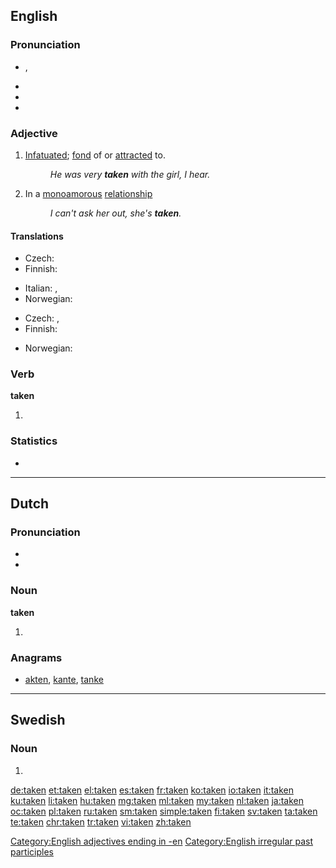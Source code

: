 ==English==
{{wikipedia|dab=taken (disambiguation)|taken}}

===Pronunciation===
* {{IPA|/ˈteɪkən/}}, {{X-SAMPA|/"teIk@n/}}
* {{audio|en-us-taken.ogg|Audio (US)}}
* {{rhymes|eɪkən}}
* {{hyphenation|tak|en}}

===Adjective===
{{en-adj|-}}

# [[infatuated|Infatuated]]; [[fond]] of or [[attracted]] to.
#: ''He was very '''taken''' with the girl, I hear.''
# {{context|informal|lang=en}} In a [[monoamorous]] [[relationship]]
#: ''I can't ask her out, she's '''taken'''.''

====Translations====
{{trans-top|infatuated, fond of or attracted to}}
* Czech: {{t-|cs|zaujatý}}
* Finnish: {{t+|fi|pihka|alt=pihkassa}}
{{trans-mid}}
* Italian: {{t|it|infatuato|m}}, {{t|it|attratto|m}}
* Norwegian: {{t-|no|betatt}}
{{trans-bottom}}

{{trans-top|informal: in a relationship}}
* Czech: {{t-|cs|zadaný|m}}, {{t-|cs|zadaná|f}}
* Finnish: {{t+|fi|varattu}}
{{trans-mid}}
* Norwegian: {{t-|no|opptatt}}
{{trans-bottom}}

===Verb===
'''taken'''

# {{past participle of|take|lang=en}}

===Statistics===
* {{rank|given|hands|turned|239|taken|end|rather|until}}

[[Category:English adjectives ending in -en]]
[[Category:English irregular past participles]]

----

==Dutch==

===Pronunciation===
* {{rhymes|aːkən|lang=nl}}
* {{IPA|/ˈtakən/|lang=nl}}

===Noun===
'''taken''' {{f-p}}

# {{nl-noun form of|pl|taak}}

===Anagrams===
* [[akten#Dutch|akten]], [[kante#Dutch|kante]], [[tanke#Dutch|tanke]]

----

==Swedish==

===Noun===
{{head|sv|noun form}}

# {{sv-noun-form-def-pl|tak}}

[[de:taken]]
[[et:taken]]
[[el:taken]]
[[es:taken]]
[[fr:taken]]
[[ko:taken]]
[[io:taken]]
[[it:taken]]
[[ku:taken]]
[[li:taken]]
[[hu:taken]]
[[mg:taken]]
[[ml:taken]]
[[my:taken]]
[[nl:taken]]
[[ja:taken]]
[[oc:taken]]
[[pl:taken]]
[[ru:taken]]
[[sm:taken]]
[[simple:taken]]
[[fi:taken]]
[[sv:taken]]
[[ta:taken]]
[[te:taken]]
[[chr:taken]]
[[tr:taken]]
[[vi:taken]]
[[zh:taken]]
